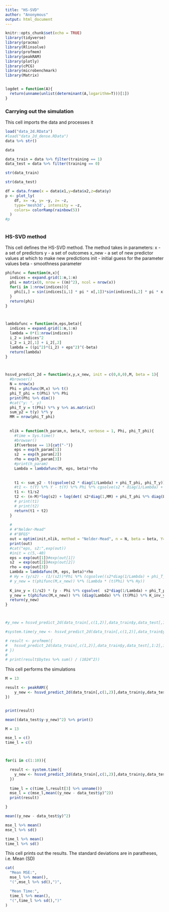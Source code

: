 ---
title: "HS-SVD"
author: "Anonymous"
output: html_document
---

```{r setup, include=FALSE}
knitr::opts_chunk$set(echo = TRUE)
library(tidyverse)
library(pracma)
library(Rlinsolve)
library(profmem)
library(peakRAM)
library(plotly)
library(cPCG)
library(microbenchmark)
library(Matrix)


logdet = function(A){
  return(unname(unlist(determinant(A,logarithm=T)))[1])
}
```

### Carrying out the simulation
This cell imports the data and processes it

```{r data prep}
load("data_2d.RData")
#load("data_2d_dense.RData")
data %>% str()

data

data_train = data %>% filter(training == 1)
data_test = data %>% filter(training == 0)

str(data_train)

str(data_test)

df = data.frame(x = data$x1,y=data$x2,z=data$y)
p <- plot_ly(
    df, x= ~x, y= ~y, z= ~z,
    type='mesh3d', intensity = ~z,
    colors= colorRamp(rainbow(5))
  )
#p



```


### HS-SVD method
This cell defines the HS-SVD method. The method takes in parameters:
  x     - a set of predictors
  y     - a set of outcomes
  x_new - a set of new predictor values at which to make new predictions
  init  - initial guess for the parameter values
  beta  - smoothness parameter

```{r}
phifunc = function(m,x){
  indices = expand.grid(1:m,1:m)
  phi = matrix(0, nrow = ((m)^2), ncol = nrow(x))
  for(i in 1:nrow(indices)){
    phi[i,] = sin(indices[i,1] * pi * x[,1])*sin(indices[i,2] * pi * x[,2])
  }
  return(phi)
}



lambdafunc = function(m,eps,beta){
  indices = expand.grid(1:m,1:m)
  lambda = 0*(1:nrow(indices))
  i_2 = indices^2
  i_2 = i_2[,1] + i_2[,2]
  lambda = ((pi^2)*(i_2) + eps^2)^(-beta)
  return(lambda)
}



hssvd_predict_2d = function(x,y,x_new, init = c(0,0,0),M, beta = 1){
  #browser()
  N = nrow(x)
  Phi = phifunc(M,x) %>% t()
  phi_T_phi = t(Phi) %*% Phi
  print(Phi %>% dim())
  #cat("y: ", y)
  phi_T_y = t(Phi) %*% y %>% as.matrix()
  sum_y2 = t(y) %*% y
  MM = nrow(phi_T_phi)
  
  
  nlik = function(h_param,n, beta,Y, verbose = 1, Phi, phi_T_phi){
    #time = Sys.time()
    #browser()
    if(verbose == 1){cat("-")}
    eps = exp(h_param[1])
    s2  = exp(h_param[2])
    rho = exp(h_param[3])
    #print(h_param)
    Lambda = lambdafunc(M, eps, beta)*rho
    
    
    t1 <- sum_y2 - t(cgsolve(s2 * diag(1/Lambda) + phi_T_phi, phi_T_y)) %*% phi_T_y
    #t1 <- t(Y) %*% Y - t(Y) %*% Phi %*% cgsolve(s2 * diag(1/Lambda) + phi_T_phi, phi_T_y)
    t1 <- t1/s2
    t2 <- (n-M)*log(s2) + log(det( s2*diag(1,MM) + phi_T_phi %*% diag(Lambda)   ))
    # print(t1)
    # print(t2)
    return(t1 + t2)
  }
  
  # 
  # #"Nelder-Mead"
  # #"BFGS"
  out = optim(init,nlik, method = "Nelder-Mead", n = N, beta = beta, Y=y, verbose = 1, Phi = Phi, phi_T_phi = phi_T_phi,control = list(reltol = 1e-8))$par
  print(out)
  #cat("eps, s2:",exp(out))
  #init = c(5,-40)
  eps = exp(out[1])#exp(out[1])
  s2  = exp(out[2])#exp(out[2])
  rho = exp(out[3])
  Lambda = lambdafunc(M, eps, beta)*rho
  # Hy = (y/s2) - (1/(s2))*Phi %*% (cgsolve((s2*diag(1/Lambda) + phi_T_phi), (phi_T_y), tol = 1e-16))
  # y_new = t(phifunc(M,x_new)) %*% (Lambda * (t(Phi) %*% Hy))
  
  K_inv_y = (1/s2) * (y - Phi %*% cgsolve(  s2*diag(1/Lambda) + phi_T_phi  ,  phi_T_y  , tol = 1e-16 ))
  y_new = t(phifunc(M,x_new)) %*% (diag(Lambda) %*% (t(Phi) %*% K_inv_y))
  return(y_new)
}



#y_new = hssvd_predict_2d(data_train[,c(1,2)],data_train$y,data_test[,1:2],init,13,4)

#system.time(y_new <- hssvd_predict_2d(data_train[,c(1,2)],data_train$y,data_test[,1:2],init,13,4))

# result <- profmem({
#   hssvd_predict_2d(data_train[,c(1,2)],data_train$y,data_test[,1:2],init,13,4)
# })
# 
# print(result$bytes %>% sum() / (1024^2))

```


This cell performs the simulations
```{r}
M = 13

result <- peakRAM({
    y_new <- hssvd_predict_2d(data_train[,c(1,2)],data_train$y,data_test[,1:2],c(5,-4,30),M ,beta = 4)
})


print(result)

mean((data_test$y-y_new)^2) %>% print()
```


```{r}
M = 13

mse_l = c()
time_l = c()



for(i in c(1:10)){  

  result <- system.time({
    y_new <- hssvd_predict_2d(data_train[,c(1,2)],data_train$y,data_test[,1:2],c(5,-4,30),M,4)
  })  
  
  time_l = c(time_l,result[3] %>% unname())
  mse_l = c(mse_l,mean((y_new - data_test$y)^2))
  print(result)

}

mean((y_new - data_test$y)^2)

mse_l %>% mean()
mse_l %>% sd()

time_l %>% mean()
time_l %>% sd()

```

This cell prints out the results. The standard deviations are in paratheses, i.e. Mean (SD)
```{r}
cat(
  "Mean MSE:",
  mse_l %>% mean(),
  "(",mse_l %>% sd(),")",

  "Mean Time:",
  time_l %>% mean(),
  "(",time_l %>% sd(),")"
)

```



